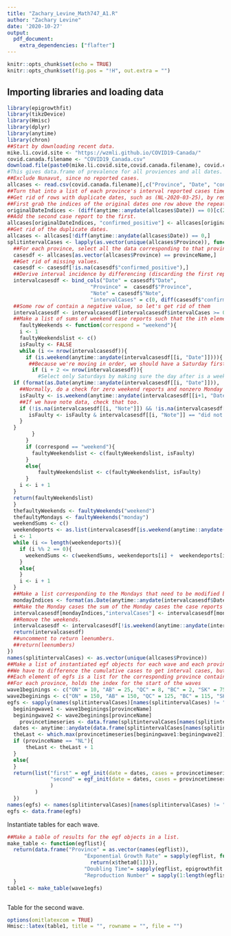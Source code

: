 ```yaml
---
title: "Zachary_Levine_Math747_A1.R"
author: "Zachary Levine"
date: '2020-10-27'
output: 
  pdf_document:
    extra_dependencies: ["flafter"]
---
```


```r
knitr::opts_chunk$set(echo = TRUE)
knitr::opts_chunk$set(fig.pos = "!H", out.extra = "")
```

## Importing libraries and loading data

```r
library(epigrowthfit)
library(tikzDevice)
library(Hmisc)
library(dplyr)
library(anytime)
library(chron)
##Start by downloading recent data.
mike.li.covid.site <- "https://wzmli.github.io/COVID19-Canada/"
covid.canada.filename <- "COVID19_Canada.csv"
download.file(paste0(mike.li.covid.site,covid.canada.filename), covid.canada.filename)
#This gives data.frame of prevalence for all proviences and all dates.
##Exclude Nunavut, since no reported cases.
allcases <- read.csv(covid.canada.filename)[,c("Province", "Date", "confirmed_positive", "Note")]
##Turn that into a list of each province's interval reported cases time series.
##Get rid of rows with duplicate dates, such as (NL-2020-03-25), by removing the duplicated date and adding its case reports to first report for that date.
##First grab the indices of the original dates one row above the repeated dates.
originalDateIndices <- (diff(anytime::anydate(allcases$Date)) == 0)[c(2:length(diff(anytime::anydate(allcases$Date)) == 0), FALSE)]
##Add the second case report to the first.
allcases[originalDateIndices, "confirmed_positive"] <- allcases[originalDateIndices, "confirmed_positive"] + allcases[diff(anytime::anydate(allcases$Date)) == 0, "confirmed_positive"]
##Get rid of the duplicate dates.
allcases <- allcases[!diff(anytime::anydate(allcases$Date)) == 0,]
splitintervalCases <- lapply(as.vector(unique(allcases$Province)), function(provinceName){
  ##For each province, select all the data corresponding to that province.
  casesdf <- allcases[as.vector(allcases$Province) == provinceName,]
  ##Get rid of missing values.
  casesdf <- casesdf[!is.na(casesdf$"confirmed_positive"),]
  ##Derive interval incidence by differencing (discarding the first reported entry to align all the columns and keep them the same length), keeping the column for each provience as a check to make sure we're doing everthing properly.
  intervalcasesdf <- bind_cols("Date" = casesdf$"Date",
                           "Province" =  casesdf$"Province",
                           "Note" = casesdf$"Note",
                           "intervalCases" = c(0, diff(casesdf$"confirmed_positive", lag = 1)))
  ##Some row of contain a negative value, so let's get rid of them
  intervalcasesdf <- intervalcasesdf[intervalcasesdf$intervalCases >= 0,]
  ##Make a list of sums of weekend case reports such that the ith element is the sum of the reported cases on Saturday and Sunday for the ith weekend.
    faultyWeekends <- function(correspond = "weekend"){
    i <- 1
    faultyWeekendslist <- c()
    isFaulty <- FALSE
    while (i <= nrow(intervalcasesdf)){
      if (is.weekend(anytime::anydate(intervalcasesdf[[i, "Date"]]))){
       ##Because we're moving in order, we should have a Saturday first.
        if (i + 2 <= nrow(intervalcasesdf)){
          #Select only Saturdays by making sure the day after is a weekend.
  if (format(as.Date(anytime::anydate(intervalcasesdf[[i, "Date"]])), '%A') == "Saturday"){
    ##Normally, do a check for zero weekend reports and nonzero Monday reports.
    isFaulty <- is.weekend(anytime::anydate(intervalcasesdf[[i+1, "Date"]])) & intervalcasesdf[[i, "intervalCases"]] == 0 & intervalcasesdf[[i + 1, "intervalCases"]] == 0 & intervalcasesdf[[i+2, "intervalCases"]] != 0
    ##If we have note data, check that too.
    if (!is.na(intervalcasesdf[[i, "Note"]]) && !is.na(intervalcasesdf[[i+1, "Note"]])) {
       isFaulty <- isFaulty & intervalcasesdf[[i, "Note"]] == "did not update" | intervalcasesdf[[i+1, "Note"]] == "did not update"
    }
  }
        }
      }
      if (correspond == "weekend"){
        faultyWeekendslist <- c(faultyWeekendslist, isFaulty)
      }
      else{
          faultyWeekendslist <- c(faultyWeekendslist, isFaulty)
      }
    i <- i + 1
  }
  return(faultyWeekendslist)
  }
  thefaultyWeekends <- faultyWeekends("weekend")
  thefaultyMondays <- faultyWeekends("monday")
  weekendSums <- c()
  weekendeports <- as.list(intervalcasesdf[is.weekend(anytime::anydate(intervalcasesdf$Date)),"intervalCases"])$intervalCases
  i <- 1
  while (i <= length(weekendeports)){
    if (i %% 2 == 0){
      weekendSums <- c(weekendSums, weekendeports[i] +  weekendeports[i - 1])
    }
    else{
    }
    i <- i + 1
  }
  ##Make a list corresponding to the Mondays that need to be modified because weekends were wrong.
  mondayIndices <- format(as.Date(anytime::anydate(intervalcasesdf$Date)), '%A') == "Monday"
  ##Make the Monday cases the sum of the Monday cases the case reports on the weekends
  intervalcasesdf[mondayIndices,"intervalCases"] <- intervalcasesdf[mondayIndices,"intervalCases"] + weekendSums
  ##Remove the weekends.
  intervalcasesdf <- intervalcasesdf[!is.weekend(anytime::anydate(intervalcasesdf$Date)),]
  return(intervalcasesdf)
  ##uncomment to return leenumbers.
  ##return(leenumbers)
})
names(splitintervalCases) <- as.vector(unique(allcases$Province))
##Make a list of instantiated egf objects for each wave and each province.
##We have to difference the cumulative cases to get interval cases, but in doing so we get rid of the first case report. Set it to zero to make the data frame with all columns of the same length, but get rid of it before initializing egf objects.
##Each element of egfs is a list for the corresponding province containing the egf_init object for the first wave and the second wave separately.
##For each province, holds the index for the start of the waves
wave1beginings <- c("ON" = 10, "AB" = 25, "QC" = 8, "BC" = 2, "SK" = 75, "MB" = 100, "NL" = 1, "NB" = 1, "NS" = 1, "PEI" = 1, "YT" = 1, "NT" = 10, "NU" = NA)
wave2beginings <- c("ON" = 150, "AB" = 150, "QC" = 125, "BC" = 115, "SK" = 140, "MB" = 132, "NL" = 140, "NB" = 140, "NS" = 160, "PEI" = 75, "YT" = 85, "NT" = 140, "NU" = NA)
egfs <- sapply(names(splitintervalCases)[names(splitintervalCases) != "NU"], function(provinceName){
  beginingwave1 <- wave1beginings[provinceName]
  beginingwave2 <- wave2beginings[provinceName]
    provincetimeseries <- data.frame(splitintervalCases[names(splitintervalCases) == provinceName])[4][,1][2:length(data.frame(splitintervalCases[names(splitintervalCases) == provinceName])[4][,1])]
  dates <- anytime::anydate(data.frame(splitintervalCases[names(splitintervalCases) == provinceName])[1][,1])
  theLast <- which.max(provincetimeseries[beginingwave1:beginingwave2]) + beginingwave1
  if (provinceName == "NL"){
      theLast <- theLast + 1
  }
  else{
  }
  return(list("first" = egf_init(date = dates, cases = provincetimeseries, first = beginingwave1, last = theLast),
              "second" = egf_init(date = dates, cases = provincetimeseries, first = beginingwave2, last = length(provincetimeseries))
              )
         )
  })
names(egfs) <- names(splitintervalCases)[names(splitintervalCases) != "NU"]
egfs <- data.frame(egfs)
```

Instantiate tables for each wave.
```r
##Make a table of results for the egf objects in a list.
make_table <- function(egflist){
  return(data.frame("Province" = as.vector(names(egflist)),
                         "Exponential Growth Rate" = sapply(egflist, function(x){
                           return(x$theta0[1])}),
                         "Doubling Time"= sapply(egflist, epigrowthfit::compute_doubling_time),
                         "Reproduction Number" = sapply(1:length(egflist), function(x){return(1)})))
  }
table1 <- make_table(wave1egfs)
```

```r


```


Table for the second wave.
```r
options(omitlatexcom = TRUE)
Hmisc::latex(table1, title = "", rowname = "", file = "")
```